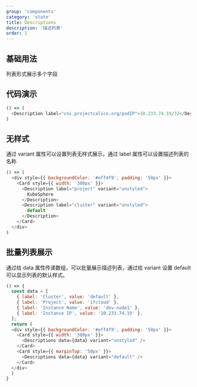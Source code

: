 ```yaml
---
group: 'components'
category: 'state'
title: Descriptions
description: '描述列表'
order: 1
---
```


## 基础用法

列表形式展示多个字段

## 代码演示

```js live=true
() => (
  <Description label="cni.projectcalico.org/podIP">10.233.74.19/32</Description>
)
```

## 无样式

通过 variant 属性可以设置列表无样式展示，通过 label 属性可以设置描述列表的名称

```js live=true
() => (
  <div style={{ backgroundColor: '#eff4f9', padding: '50px' }}>
    <Card style={{ width: '300px' }}>
      <Description label="project" variant="unstyled">
        KubeSphere
      </Description>
      <Description label="cluster" variant="unstyled">
        default
      </Description>
    </Card>
  </div>
)
```

## 批量列表展示

通过给 data 属性传递数组，可以批量展示描述列表，通过给 variant 设置 default 可以显示列表的默认样式。

```js live=true
() => {
  const data = [
    { label: 'Cluster', value: 'default' },
    { label: 'Project', value: 'ifcloud' },
    { label: 'Instance Name', value: 'dev-node1' },
    { label: 'Instance IP', value: '10.233.74.19' },
  ];
  return (
  <div style={{ backgroundColor: '#eff4f9', padding: '50px' }}>
    <Card style={{ width: '300px' }}>
      <Descriptions data={data} variant="unstyled" />
    </Card>
    <Card style={{ marginTop: '50px' }}>
      <Descriptions data={data} variant="default" />
    </Card>
  </div>
  )
}
```

